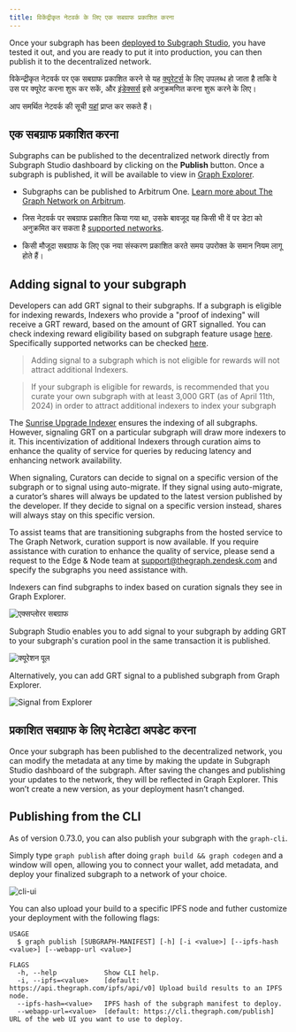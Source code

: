 ```yaml
---
title: विकेंद्रीकृत नेटवर्क के लिए एक सबग्राफ प्रकाशित करना
---
```


Once your subgraph has been [deployed to Subgraph Studio](/deploying/deploying-a-subgraph-to-studio), you have tested it out, and you are ready to put it into production, you can then publish it to the decentralized network.

विकेन्द्रीकृत नेटवर्क पर एक सबग्राफ प्रकाशित करने से यह [क्यूरेटर्स](/network/curating) के लिए उपलब्ध हो जाता है ताकि वे उस पर क्यूरेट करना शुरू कर सकें, और [इंडेक्सर्स](/network/indexing) इसे अनुक्रमणित करना शुरू करने के लिए।

<VideoEmbed youtube="satdwdbvzAQ" />

आप समर्थित नेटवर्क की सूची [यहां](/Developing/supported-networks) प्राप्त कर सकते हैं।

## एक सबग्राफ प्रकाशित करना

Subgraphs can be published to the decentralized network directly from Subgraph Studio dashboard by clicking on the **Publish** button. Once a subgraph is published, it will be available to view in [Graph Explorer](https://thegraph.com/explorer/).

- Subgraphs can be published to Arbitrum One. [Learn more about The Graph Network on Arbitrum](/arbitrum/arbitrum-faq).

- जिस नेटवर्क पर सबग्राफ प्रकाशित किया गया था, उसके बावजूद यह किसी भी वें पर डेटा को अनुक्रमित कर सकता है [supported networks](/developing/supported-networks).

- किसी मौजूदा सबग्राफ के लिए एक नया संस्करण प्रकाशित करते समय उपरोक्त के समान नियम लागू होते हैं।

## Adding signal to your subgraph

Developers can add GRT signal to their subgraphs. If a subgraph is eligible for indexing rewards, Indexers who provide a "proof of indexing" will receive a GRT reward, based on the amount of GRT signalled. You can check indexing reward eligibility based on subgraph feature usage [here](https://github.com/graphprotocol/indexer/blob/main/docs/feature-support-matrix.md). Specifically supported networks can be checked [here](/developing/supported-networks).

> Adding signal to a subgraph which is not eligible for rewards will not attract additional Indexers.

> If your subgraph is eligible for rewards, is recommended that you curate your own subgraph with at least 3,000 GRT (as of April 11th, 2024) in order to attract additional indexers to index your subgraph

The [Sunrise Upgrade Indexer](/sunrise/#what-is-the-upgrade-indexer) ensures the indexing of all subgraphs. However, signaling GRT on a particular subgraph will draw more indexers to it. This incentivization of additional Indexers through curation aims to enhance the quality of service for queries by reducing latency and enhancing network availability.

When signaling, Curators can decide to signal on a specific version of the subgraph or to signal using auto-migrate. If they signal using auto-migrate, a curator’s shares will always be updated to the latest version published by the developer. If they decide to signal on a specific version instead, shares will always stay on this specific version.

To assist teams that are transitioning subgraphs from the hosted service to The Graph Network, curation support is now available. If you require assistance with curation to enhance the quality of service, please send a request to the Edge & Node team at support@thegraph.zendesk.com and specify the subgraphs you need assistance with.

Indexers can find subgraphs to index based on curation signals they see in Graph Explorer.

![एक्सप्लोरर सबग्राफ](/img/explorer-subgraphs.png)

Subgraph Studio enables you to add signal to your subgraph by adding GRT to your subgraph's curation pool in the same transaction it is published.

![क्यूरेशन पूल](/img/curate-own-subgraph-tx.png)

Alternatively, you can add GRT signal to a published subgraph from Graph Explorer.

![Signal from Explorer](/img/signal-from-explorer.png)

## प्रकाशित सबग्राफ के लिए मेटाडेटा अपडेट करना

Once your subgraph has been published to the decentralized network, you can modify the metadata at any time by making the update in Subgraph Studio dashboard of the subgraph. After saving the changes and publishing your updates to the network, they will be reflected in Graph Explorer. This won’t create a new version, as your deployment hasn’t changed.

## Publishing from the CLI

As of version 0.73.0, you can also publish your subgraph with the `graph-cli`.

Simply type `graph publish` after doing `graph build && graph codegen` and a window will open, allowing you to connect your wallet, add metadata, and deploy your finalized subgraph to a network of your choice.

![cli-ui](/img/cli-ui.png)

You can also upload your build to a specific IPFS node and futher customize your deployment with the following flags:

```
USAGE
  $ graph publish [SUBGRAPH-MANIFEST] [-h] [-i <value>] [--ipfs-hash <value>] [--webapp-url <value>]

FLAGS
  -h, --help            Show CLI help.
  -i, --ipfs=<value>    [default: https://api.thegraph.com/ipfs/api/v0] Upload build results to an IPFS node.
  --ipfs-hash=<value>   IPFS hash of the subgraph manifest to deploy.
  --webapp-url=<value>  [default: https://cli.thegraph.com/publish] URL of the web UI you want to use to deploy.
```
